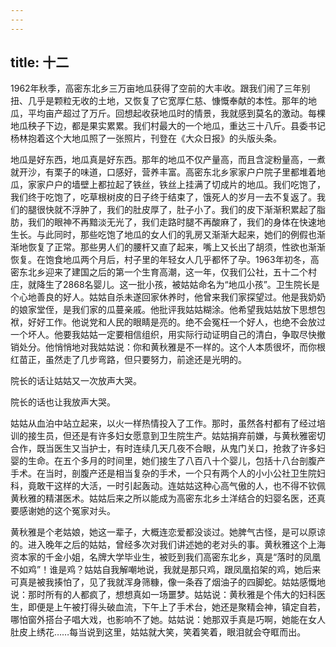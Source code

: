 ```yaml
---
---
---
```

title: 十二
---




1962年秋季，高密东北乡三万亩地瓜获得了空前的大丰收。跟我们闹了三年别扭、几乎是颗粒无收的土地，又恢复了它宽厚仁慈、慷慨奉献的本性。那年的地瓜，平均亩产超过了万斤。回想起收获地瓜时的情景，我就感到莫名的激动。每棵地瓜秧子下边，都是果实累累。我们村最大的一个地瓜，重达三十八斤。县委书记杨林抱着这个大地瓜照了一张照片，刊登在《大众日报》的头版头条。

地瓜是好东西，地瓜真是好东西。那年的地瓜不仅产量高，而且含淀粉量高，一煮就开沙，有栗子的味道，口感好，营养丰富。高密东北乡家家户户院子里都堆着地瓜，家家户户的墙壁上都拉起了铁丝，铁丝上挂满了切成片的地瓜。我们吃饱了，我们终于吃饱了，吃草根树皮的日子终于结束了，饿死人的岁月一去不复返了。我们的腿很快就不浮肿了，我们的肚皮厚了，肚子小了。我们的皮下渐渐积累起了脂肪，我们的眼神不再黯淡无光了，我们走路时腿不再酸麻了，我们的身体在快速地生长。与此同时，那些吃饱了地瓜的女人们的乳房又渐渐大起来，她们的例假也渐渐地恢复了正常。那些男人们的腰杆又直了起来，嘴上又长出了胡须，性欲也渐渐恢复。在饱食地瓜两个月后，村子里的年轻女人几乎都怀了孕。1963年初冬，高密东北乡迎来了建国之后的第一个生育高潮，这一年，仅我们公社，五十二个村庄，就降生了2868名婴儿。这一批小孩，被姑姑命名为“地瓜小孩”。卫生院长是个心地善良的好人。姑姑自杀未遂回家休养时，他曾来我们家探望过。他是我奶奶的娘家堂侄，是我们家的瓜蔓亲戚。他批评我姑姑糊涂。他希望我姑姑放下思想包袱，好好工作。他说党和人民的眼睛是亮的。绝不会冤枉一个好人，也绝不会放过一个坏人。他要我姑姑一定要相信组织，用实际行动证明自己的清白，争取尽快撤销处分。他悄悄地对我姑姑说：你和黄秋雅是不一样的。这个人本质很坏，而你根红苗正，虽然走了几步弯路，但只要努力，前途还是光明的。

院长的话让姑姑又一次放声大哭。

院长的话也让我放声大哭。

姑姑从血泊中站立起来，以火一样热情投入了工作。那时，虽然各村都有了经过培训的接生员，但还是有许多妇女愿意到卫生院生产。姑姑捐弃前嫌，与黄秋雅密切合作，既当医生又当护士，有时连续几天几夜不合眼，从鬼门关口，抢救了许多妇婴的生命。在五个多月的时间里，她们接生了八百八十个婴儿，包括十八台剖腹产手术。在当时，剖腹产还是相当复杂的手术，一个只有两个人的小小公社卫生院妇科，竟敢干这样的大活，一时引起轰动。连姑姑这种心高气傲的人，也不得不钦佩黄秋雅的精湛医术。姑姑后来之所以能成为高密东北乡土洋结合的妇婴名医，还真要感谢她的这个冤家对头。

黄秋雅是个老姑娘，她这一辈子，大概连恋爱都没谈过。她脾气古怪，是可以原谅的。进入晚年之后的姑姑，曾经多次对我们讲述她的老对头的事。黄秋雅这个上海资本家的千金小姐，名牌大学毕业生，被贬到我们高密东北乡，真是“落时的凤凰不如鸡”！谁是鸡？姑姑自我解嘲地说，我就是那只鸡，跟凤凰掐架的鸡，她后来可真是被我揍怕了，见了我就浑身筛糠，像一条吞了烟油子的四脚蛇。姑姑感慨地说：那时所有的人都疯了，想想真如一场噩梦。姑姑说：黄秋雅是个伟大的妇科医生，即便是上午被打得头破血流，下午上了手术台，她还是聚精会神，镇定自若，哪怕窗外搭台子唱大戏，也影响不了她。姑姑说：她那双手真是巧啊，她能在女人肚皮上绣花……每当说到这里，姑姑就大笑，笑着笑着，眼泪就会夺眶而出。
